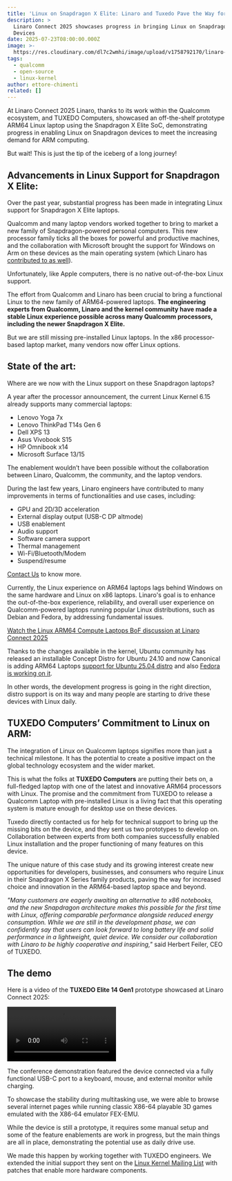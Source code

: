 ```yaml
---
title: 'Linux on Snapdragon X Elite: Linaro and Tuxedo Pave the Way for ARM64 Laptops'
description: >
  Linaro Connect 2025 showcases progress in bringing Linux on Snapdragon-Powered
  Devices
date: 2025-07-23T08:00:00.000Z
image: >-
  https://res.cloudinary.com/dl7c2wmhi/image/upload/v1758792170/linaro-website/images/blog/4d2dae06-d294-4d4b-aeb2-56bc4f76d94a_vudrqm.jpg
tags:
  - qualcomm
  - open-source
  - linux-kernel
author: ettore-chimenti
related: []
---
```


At Linaro Connect 2025 Linaro, thanks to its work within the Qualcomm ecosystem, and TUXEDO Computers, showcased an off-the-shelf prototype ARM64 Linux laptop using the Snapdragon X Elite SoC, demonstrating progress in enabling Linux on Snapdragon devices to meet the increasing demand for ARM computing.

But wait! This is just the tip of the iceberg of a long journey!

## Advancements in Linux Support for Snapdragon X Elite:

Over the past year, substantial progress has been made in integrating Linux support for Snapdragon X Elite laptops.

Qualcomm and many laptop vendors worked together to bring to market a new family of Snapdragon-powered personal computers. This new processor family ticks all the boxes for powerful and productive machines, and the collaboration with Microsoft brought the support for Windows on Arm on these devices as the main operating system (which Linaro has [contributed to as well](https://www.linaro.org/projects/windows-on-arm/)).

Unfortunately, like Apple computers, there is no native out-of-the-box Linux support.

The effort from Qualcomm and Linaro has been crucial to bring a functional Linux to the new family of ARM64-powered laptops. <strong>The engineering experts from Qualcomm, Linaro and the kernel community have made a stable Linux experience possible across many Qualcomm processors, including the newer Snapdragon X Elite.</strong>

But we are still missing pre-installed Linux laptops. In the x86 processor-based laptop market, many vendors now offer Linux options.

## State of the art:

Where are we now with the Linux support on these Snapdragon laptops?

A year after the processor announcement, the current Linux Kernel 6.15 already supports many commercial laptops:

- Lenovo Yoga 7x
- Lenovo ThinkPad T14s Gen 6
- Dell XPS 13
- Asus Vivobook S15
- HP Omnibook x14
- Microsoft Surface 13/15

The enablement wouldn’t have been possible without the collaboration between Linaro, Qualcomm, the community, and the laptop vendors.

During the last few years, Linaro engineers have contributed to many improvements in terms of functionalities and use cases, including:

- GPU and 2D/3D acceleration
- External display output (USB-C DP altmode)
- USB enablement
- Audio support
- Software camera support
- Thermal management
- Wi-Fi/Bluetooth/Modem
- Suspend/resume

[Contact Us](https://www.linaro.org/contact) to know more.

Currently, the Linux experience on ARM64 laptops lags behind Windows on the same hardware and Linux on x86 laptops. Linaro's goal is to enhance the out-of-the-box experience, reliability, and overall user experience on Qualcomm-powered laptops running popular Linux distributions, such as Debian and Fedora, by addressing fundamental issues.

[Watch the Linux ARM64 Compute Laptops BoF discussion at Linaro Connect 2025](https://www.youtube.com/watch?v=2JOsQToPt00&t=11s)

Thanks to the changes available in the kernel, Ubuntu community has released an installable Concept Distro for Ubuntu 24.10 and now Canonical is adding ARM64 Laptops [support for Ubuntu 25.04 distro](https://discourse.ubuntu.com/t/faq-ubuntu-25-04-on-snapdragon-x-elite/61016) and also [Fedora is working on it](https://discussion.fedoraproject.org/t/snapdragon-x-elite-fedora-42-system-bring-up-and-looking-for-collaborators-or-sigs/153631/).

In other words, the development progress is going in the right direction, distro support is on its way and many people are starting to drive these devices with Linux daily.

## TUXEDO Computers’ Commitment to Linux on ARM:

The integration of Linux on Qualcomm laptops signifies more than just a technical milestone. It has the potential to create a positive impact on the global technology ecosystem and the wider market.

This is what the folks at <strong>TUXEDO Computers</strong> are putting their bets on, a full-fledged laptop with one of the latest and innovative ARM64 processors with Linux. The promise and the commitment from TUXEDO to release a Qualcomm Laptop with pre-installed Linux is a living fact that this operating system is mature enough for desktop use on these devices.

Tuxedo directly contacted us for help for technical support to bring up the missing bits on the device, and they sent us two prototypes to develop on. Collaboration between experts from both companies successfully enabled Linux installation and the proper functioning of many features on this device.

The unique nature of this case study and its growing interest create new opportunities for developers, businesses, and consumers who require Linux in their Snapdragon X Series family products, paving the way for increased choice and innovation in the ARM64-based laptop space and beyond.

_"Many customers are eagerly awaiting an alternative to x86 notebooks, and the new Snapdragon architecture makes this possible for the first time with Linux, offering comparable performance alongside reduced energy consumption. While we are still in the development phase, we can confidently say that users can look forward to long battery life and solid performance in a lightweight, quiet device. We consider our collaboration with Linaro to be highly cooperative and inspiring,"_ said Herbert Feiler, CEO of TUXEDO.

## The demo

Here is a video of the <strong>TUXEDO Elite 14 Gen1</strong> prototype showcased at Linaro Connect 2025:

<video controls width="50%">
  <source
    src="https://static.linaro.org/videos/8494357F-6B47-4DC4-8C13-99BB510BF447.mp4"
    type="video/mp4"
  />
  Your browser does not support the video tag.
</video>

The conference demonstration featured the device connected via a fully functional USB-C port to a keyboard, mouse, and external monitor while charging.

To showcase the stability during multitasking use, we were able to browse several internet pages while running classic X86-64 playable 3D games emulated with the X86-64 emulator FEX-EMU.

While the device is still a prototype, it requires some manual setup and some of the feature enablements are work in progress, but the main things are all in place, demonstrating the potential use as daily drive use.

We made this happen by working together with TUXEDO engineers. We extended the initial support they sent on the [Linux Kernel Mailing List](https://lkml.org/lkml/2025/3/6/867) with patches that enable more hardware components.

